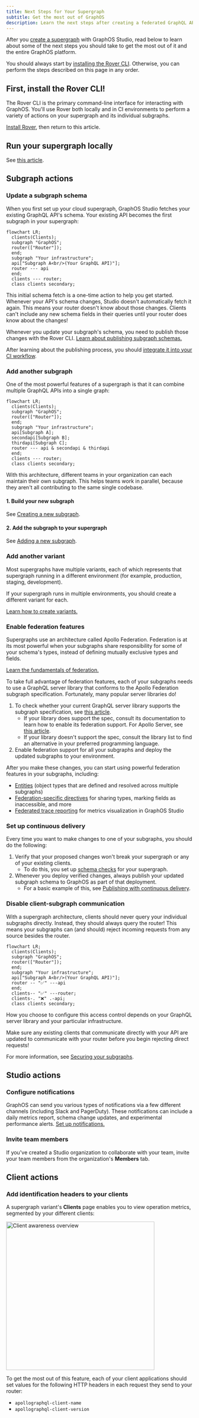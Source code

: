 ```yaml
---
title: Next Steps for Your Supergraph
subtitle: Get the most out of GraphOS
description: Learn the next steps after creating a federated GraphQL API. Install the Rover CLI, run your supergraph locally, and manage subgraphs.
---
```


After you [create a supergraph](./cloud/) with GraphOS Studio, read below to learn about some of the next steps you should take to get the most out of it and the entire GraphOS platform.

<Note>

You should always start by [installing the Rover CLI](#first-install-the-rover-cli). Otherwise, you can perform the steps described on this page in any order.

</Note>

## First, install the Rover CLI!

The Rover CLI is the primary command-line interface for interacting with GraphOS. You'll use Rover both locally and in CI environments to perform a variety of actions on your supergraph and its individual subgraphs.

[Install Rover](/rover/getting-started), then return to this article.

## Run your supergraph locally

See [this article](../graphs/local-development/).

## Subgraph actions

### Update a subgraph schema

When you first set up your cloud supergraph, GraphOS Studio fetches your existing GraphQL API's schema. Your existing API becomes the first subgraph in your supergraph:

```mermaid
flowchart LR;
  clients(Clients);
  subgraph "GraphOS";
  router(["Router"]);
  end;
  subgraph "Your infrastructure";
  api["Subgraph A<br/>(Your GraphQL API)"];
  router --- api
  end;
  clients --- router;
  class clients secondary;
```

This initial schema fetch is a one-time action to help you get started. Whenever your API's schema changes, Studio doesn't automatically fetch it again. This means your router doesn't know about those changes. Clients can't include any new schema fields in their queries until your router does know about the changes!

Whenever you update your subgraph's schema, you need to publish those changes with the Rover CLI. [Learn about publishing subgraph schemas.](../delivery/publishing-schemas/#publish-subgraph-schemas)

After learning about the publishing process, you should [integrate it into your CI workflow](#set-up-continuous-delivery).

### Add another subgraph

One of the most powerful features of a supergraph is that it can combine multiple GraphQL APIs into a single graph:

```mermaid
flowchart LR;
  clients(Clients);
  subgraph "GraphOS";
  router(["Router"]);
  end;
  subgraph "Your infrastructure";
  api[Subgraph A];
  secondapi[Subgraph B];
  thirdapi[Subgraph C];
  router --- api & secondapi & thirdapi
  end;
  clients --- router;
  class clients secondary;
```

With this architecture, different teams in your organization can each maintain their own subgraph. This helps teams work in parallel, because they aren't all contributing to the same single codebase.

#### 1. Build your new subgraph

See [Creating a new subgraph](../graphs/creating-a-subgraph/).

#### 2. Add the subgraph to your supergraph

See [Adding a new subgraph](../graphs/federated-graphs#adding-a-new-subgraph).

### Add another variant

Most supergraphs have multiple variants, each of which represents that supergraph running in a different environment (for example, production, staging, development).

If your supergraph runs in multiple environments, you should create a different variant for each.

[Learn how to create variants.](../graphs/federated-graphs/#adding-a-variant)

### Enable federation features

Supergraphs use an architecture called Apollo Federation. Federation is at its most powerful when your subgraphs share responsibility for some of your schema's types, instead of defining mutually exclusive types and fields.

<Tip>

[Learn the fundamentals of federation.](/federation/#how-it-works)

</Tip>

To take full advantage of federation features, each of your subgraphs needs to use a GraphQL server library that conforms to the Apollo Federation subgraph specification. Fortunately, many popular server libraries do!

1. To check whether your current GraphQL server library supports the subgraph specification, see [this article](/federation/building-supergraphs/supported-subgraphs).
   - If your library does support the spec, consult its documentation to learn how to enable its federation support. For Apollo Server, see [this article](/apollo-server/using-federation/apollo-subgraph-setup).
   - If your library doesn't support the spec, consult the library list to find an alternative in your preferred programming language.
2. Enable federation support for all your subgraphs and deploy the updated subgraphs to your environment.

After you make these changes, you can start using powerful federation features in your subgraphs, including:

- [Entities](/federation/entities/) (object types that are defined and resolved across multiple subgraphs)
- [Federation-specific directives](/federation/federated-types/federated-directives) for sharing types, marking fields as inaccessible, and more
- [Federated trace reporting](/federation/metrics/) for metrics visualization in GraphOS Studio

### Set up continuous delivery

Every time you want to make changes to one of your subgraphs, you should do the following:

1. Verify that your proposed changes won't break your supergraph or any of your existing clients.
   - To do this, you set up [schema checks](../delivery/schema-checks/) for your supergraph.
2. Whenever you deploy verified changes, always publish your updated subgraph schema to GraphOS as part of that deployment.
   - For a basic example of this, see [Publishing with continuous delivery](../delivery/publishing-schemas/#publish-with-continuous-delivery).

### Disable client-subgraph communication

With a supergraph architecture, clients should never query your individual subgraphs directly. Instead, they should always query the router! This means your subgraphs can (and should) reject incoming requests from any source besides the router.

```mermaid
flowchart LR;
  clients(Clients);
  subgraph "GraphOS";
  router(["Router"]);
  end;
  subgraph "Your infrastructure";
  api["Subgraph A<br/>(Your GraphQL API)"];
  router -- "✅" ---api
  end;
  clients-- "✅" ---router;
  clients-. "❌" .-api;
  class clients secondary;
```

How you choose to configure this access control depends on your GraphQL server library and your particular infrastructure.

<Caution>

Make sure any existing clients that communicate directly with your API are updated to communicate with your router before you begin rejecting direct requests!

</Caution>

For more information, see [Securing your subgraphs](/federation/building-supergraphs/subgraphs-overview#securing-your-subgraphs).

## Studio actions

### Configure notifications

GraphOS can send you various types of notifications via a few different channels (including Slack and PagerDuty). These notifications can include a daily metrics report, schema change updates, and experimental performance alerts. [Set up notifications.](../metrics/notifications)

### Invite team members

If you've created a Studio organization to collaborate with your team, invite your team members from the organization's **Members** tab.

## Client actions

### Add identification headers to your clients

A supergraph variant's **Clients** page enables you to view operation metrics, segmented by your different clients:

<img
  src="../../img/insights/client-awareness.jpg"
  className="screenshot"
  alt="Client awareness overview"
  width="400"
/>

To get the most out of this feature, each of your client applications should set values for the following HTTP headers in each request they send to your router:

- `apollographql-client-name`
- `apollographql-client-version`
